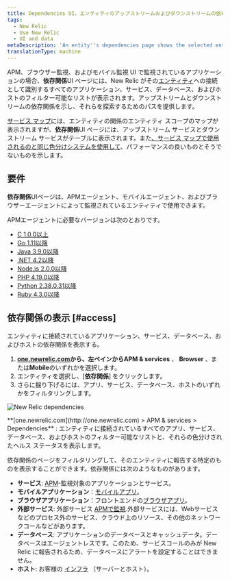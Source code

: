 ```yaml
---
title: Dependencies UI。エンティティのアップストリームおよびダウンストリームの依存関係の表示
tags:
  - New Relic
  - Use New Relic
  - UI and data
metaDescription: 'An entity''s dependencies page shows the selected entity''s upstream and downstream dependencies for apps, services, databases, and hosts.'
translationType: machine
---
```



APM、ブラウザー監視、およびモバイル監視 UI で監視されているアプリケーションの場合、**依存関係**UI ページには、New Relic がその[エンティティ](/docs/new-relic-solutions/new-relic-one/core-concepts/what-entity-new-relic)への接続として識別するすべてのアプリケーション、サービス、データベース、およびホストのフィルター可能なリストが表示されます。アップストリームとダウンストリームの依存関係を示し、それらを探索するためのパスを提供します。

[サービス マップ](/docs/understand-dependencies/understand-system-dependencies/service-maps/service-maps-new-relic-one)には、エンティティの関係のエンティティ スコープのマップが表示されますが、**依存関係**UI ページには、アップストリーム サービスとダウンストリーム サービスがテーブルに表示されます。また[、サービス マップで使用されるのと同じ色分けシステムを使用して](/docs/understand-dependencies/understand-system-dependencies/service-maps/service-maps-new-relic-one#alerts)、パフォーマンスの良いものとそうでないものを示します。

## 要件

**依存関係**UIページは、APMエージェント、モバイルエージェント、およびブラウザーエージェントによって監視されているエンティティで使用できます。

APMエージェントに必要なバージョンは次のとおりです。

* [C 1.0.0以上](/docs/release-notes/agent-release-notes/c-sdk-release-notes)
* [Go 1.11以降](/docs/release-notes/agent-release-notes/go-release-notes)
* [Java 3.9.0以降](/docs/release-notes/agent-release-notes/java-release-notes)
* [.NET 4.2以降](/docs/release-notes/agent-release-notes/net-release-notes)
* [Node.js 2.0.0以降](/docs/release-notes/agent-release-notes/nodejs-release-notes)
* [PHP 4.19.0以降](/docs/release-notes/agent-release-notes/php-release-notes)
* [Python 2.38.0.31以降](/docs/release-notes/agent-release-notes/python-release-notes)
* [Ruby 4.3.0以降](/docs/release-notes/agent-release-notes/ruby-release-notes)

## 依存関係の表示 [#access]

エンティティに接続されているアプリケーション、サービス、データベース、およびホストの依存関係を表示する。

1. **[one.newrelic.com](http://one.newrelic.com)**から、左ペインから**APM & services** 、 **Browser** 、または**Mobile**のいずれかを選択します。
2. エンティティを選択し、\[**依存関係**] をクリックします。
3. さらに掘り下げるには、アプリ、サービス、データベース、ホストのいずれかをフィルタリングします。

<img
  title="omnimapDependencies.png"
  alt="New Relic dependencies"
  src={omnimapDependencies}
/>

<figcaption>
  **[one.newrelic.com](http://one.newrelic.com) > APM & services > Dependencies** : エンティティに接続されているすべてのアプリ、サービス、データベース、およびホストのフィルター可能なリストと、それらの色分けされたヘルス ステータスを表示します。
</figcaption>

依存関係のページをフィルタリングして、そのエンティティに報告する特定のものを表示することができます。依存関係には次のようなものがあります。

* **サービス**: [APM](/docs/apm)-監視対象のアプリケーションとサービス。
* **モバイルアプリケーション**：[モバイルアプリ](/docs/mobile-monitoring)。
* **ブラウザアプリケーション**：フロントエンドの[ブラウザアプリ](/docs/browser)。
* **外部サービス**: 外部サービス [APMで監視](/docs/apm/applications-menu/monitoring/external-services-page).外部サービスには、Webサービスなどのプロセス外のサービス、クラウド上のリソース、その他のネットワークコールなどがあります。
* **データベース**: アプリケーションのデータベースとキャッシュデータ。データベースはエージェントレスです。このため、サービスコールのみが New Relic に報告されるため、データベースにアラートを設定することはできません。
* **ホスト**: お客様の [インフラ](/docs/infrastructure) （サーバーとホスト）。